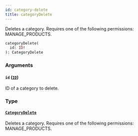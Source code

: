 ```yaml
---
id: category-delete
title: categoryDelete
---
```


Deletes a category. Requires one of the following permissions: MANAGE_PRODUCTS.

```graphql
categoryDelete(
  id: ID!
): CategoryDelete
```

### Arguments

#### `id` ([`ID`](../../../developer/api-reference/scalars/id))

ID of a category to delete.

### Type

#### [`CategoryDelete`](../../../developer/api-reference/objects/category-delete)

Deletes a category. Requires one of the following permissions: MANAGE_PRODUCTS.

